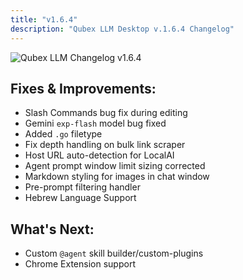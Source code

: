 ```yaml
---
title: "v1.6.4"
description: "Qubex LLM Desktop v.1.6.4 Changelog"
---
```



<Image
  src="/images/product/changelog/header-image.png"
  height={1080}
  width={1920}
  quality={100}
  alt="Qubex LLM Changelog v1.6.4"
/>

## Fixes & Improvements:

- Slash Commands bug fix during editing
- Gemini `exp-flash` model bug fixed
- Added `.go` filetype
- Fix depth handling on bulk link scraper
- Host URL auto-detection for LocalAI
- Agent prompt window limit sizing corrected
- Markdown styling for images in chat window
- Pre-prompt filtering handler
- Hebrew Language Support

## What's Next:

- Custom `@agent` skill builder/custom-plugins
- Chrome Extension support
